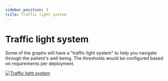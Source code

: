 ```yaml
---
sidebar_position: 3
title: Traffic light system
---
```


# Traffic light system

Some of the graphs will have a "traffic light system" to help you navigate through the patient's well being. The thresholds would be configured based on requirements per deployment.

[![Traffic light system](https://info.huma.com/hubfs/Traffic%20light%20system-1.png "Traffic light system")](https://f.hubspotusercontent30.net/hubfs/4899239/Traffic%20light%20system-1.png)